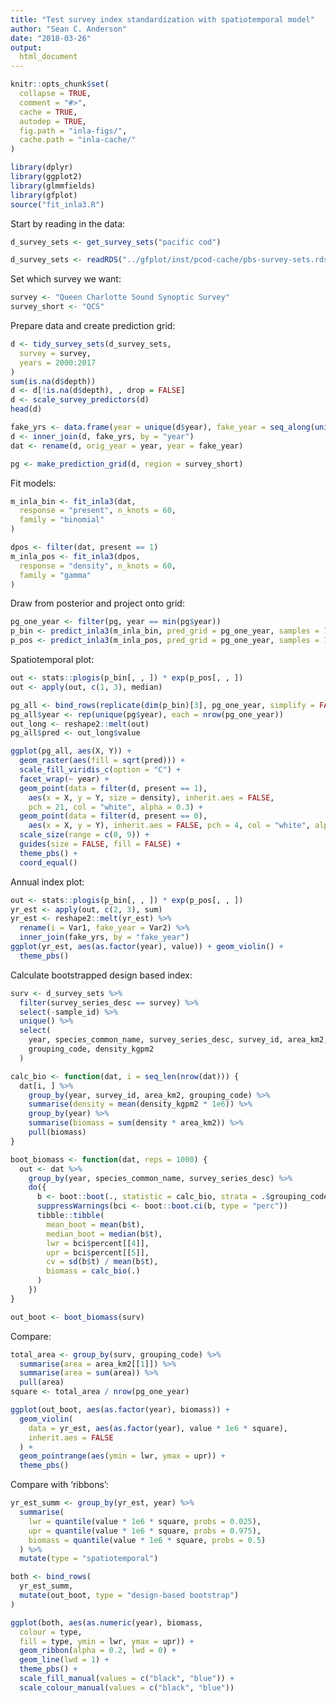 ```yaml
---
title: "Test survey index standardization with spatiotemporal model"
author: "Sean C. Anderson"
date: "2018-03-26"
output:
  html_document
---
```


```r
knitr::opts_chunk$set(
  collapse = TRUE,
  comment = "#>",
  cache = TRUE,
  autodep = TRUE,
  fig.path = "inla-figs/",
  cache.path = "inla-cache/"
)
```

```r
library(dplyr)
library(ggplot2)
library(glmmfields)
library(gfplot)
source("fit_inla3.R")
```

Start by reading in the data:

```r
d_survey_sets <- get_survey_sets("pacific cod")
```

```r
d_survey_sets <- readRDS("../gfplot/inst/pcod-cache/pbs-survey-sets.rds")
```

Set which survey we want:

```r
survey <- "Queen Charlotte Sound Synoptic Survey"
survey_short <- "QCS"
```

Prepare data and create prediction grid:

```r
d <- tidy_survey_sets(d_survey_sets,
  survey = survey,
  years = 2000:2017
)
sum(is.na(d$depth))
d <- d[!is.na(d$depth), , drop = FALSE]
d <- scale_survey_predictors(d)
head(d)

fake_yrs <- data.frame(year = unique(d$year), fake_year = seq_along(unique(d$year)))
d <- inner_join(d, fake_yrs, by = "year")
dat <- rename(d, orig_year = year, year = fake_year)

pg <- make_prediction_grid(d, region = survey_short)
```

Fit models:

```r
m_inla_bin <- fit_inla3(dat,
  response = "present", n_knots = 60,
  family = "binomial"
)

dpos <- filter(dat, present == 1)
m_inla_pos <- fit_inla3(dpos,
  response = "density", n_knots = 60,
  family = "gamma"
)
```

Draw from posterior and project onto grid:

```r
pg_one_year <- filter(pg, year == min(pg$year))
p_bin <- predict_inla3(m_inla_bin, pred_grid = pg_one_year, samples = 1000)
p_pos <- predict_inla3(m_inla_pos, pred_grid = pg_one_year, samples = 1000)
```

Spatiotemporal plot:

```r
out <- stats::plogis(p_bin[, , ]) * exp(p_pos[, , ])
out <- apply(out, c(1, 3), median)

pg_all <- bind_rows(replicate(dim(p_bin)[3], pg_one_year, simplify = FALSE))
pg_all$year <- rep(unique(pg$year), each = nrow(pg_one_year))
out_long <- reshape2::melt(out)
pg_all$pred <- out_long$value

ggplot(pg_all, aes(X, Y)) +
  geom_raster(aes(fill = sqrt(pred))) +
  scale_fill_viridis_c(option = "C") +
  facet_wrap(~ year) +
  geom_point(data = filter(d, present == 1),
    aes(x = X, y = Y, size = density), inherit.aes = FALSE,
    pch = 21, col = "white", alpha = 0.3) +
  geom_point(data = filter(d, present == 0),
    aes(x = X, y = Y), inherit.aes = FALSE, pch = 4, col = "white", alpha = 0.2) +
  scale_size(range = c(0, 9)) +
  guides(size = FALSE, fill = FALSE) +
  theme_pbs() +
  coord_equal()
```

Annual index plot:

```r
out <- stats::plogis(p_bin[, , ]) * exp(p_pos[, , ])
yr_est <- apply(out, c(2, 3), sum)
yr_est <- reshape2::melt(yr_est) %>%
  rename(i = Var1, fake_year = Var2) %>%
  inner_join(fake_yrs, by = "fake_year")
ggplot(yr_est, aes(as.factor(year), value)) + geom_violin() +
  theme_pbs()
```

Calculate bootstrapped design based index:

```r
surv <- d_survey_sets %>%
  filter(survey_series_desc == survey) %>%
  select(-sample_id) %>%
  unique() %>%
  select(
    year, species_common_name, survey_series_desc, survey_id, area_km2,
    grouping_code, density_kgpm2
  )

calc_bio <- function(dat, i = seq_len(nrow(dat))) {
  dat[i, ] %>%
    group_by(year, survey_id, area_km2, grouping_code) %>%
    summarise(density = mean(density_kgpm2 * 1e6)) %>%
    group_by(year) %>%
    summarise(biomass = sum(density * area_km2)) %>%
    pull(biomass)
}

boot_biomass <- function(dat, reps = 1000) {
  out <- dat %>%
    group_by(year, species_common_name, survey_series_desc) %>%
    do({
      b <- boot::boot(., statistic = calc_bio, strata = .$grouping_code, R = reps)
      suppressWarnings(bci <- boot::boot.ci(b, type = "perc"))
      tibble::tibble(
        mean_boot = mean(b$t),
        median_boot = median(b$t),
        lwr = bci$percent[[4]],
        upr = bci$percent[[5]],
        cv = sd(b$t) / mean(b$t),
        biomass = calc_bio(.)
      )
    })
}

out_boot <- boot_biomass(surv)
```

Compare:

```r
total_area <- group_by(surv, grouping_code) %>%
  summarise(area = area_km2[[1]]) %>%
  summarise(area = sum(area)) %>%
  pull(area)
square <- total_area / nrow(pg_one_year)

ggplot(out_boot, aes(as.factor(year), biomass)) +
  geom_violin(
    data = yr_est, aes(as.factor(year), value * 1e6 * square),
    inherit.aes = FALSE
  ) +
  geom_pointrange(aes(ymin = lwr, ymax = upr)) +
  theme_pbs()
```

Compare with 'ribbons':

```r
yr_est_summ <- group_by(yr_est, year) %>%
  summarise(
    lwr = quantile(value * 1e6 * square, probs = 0.025),
    upr = quantile(value * 1e6 * square, probs = 0.975),
    biomass = quantile(value * 1e6 * square, probs = 0.5)
  ) %>%
  mutate(type = "spatiotemporal")

both <- bind_rows(
  yr_est_summ,
  mutate(out_boot, type = "design-based bootstrap")
)

ggplot(both, aes(as.numeric(year), biomass,
  colour = type,
  fill = type, ymin = lwr, ymax = upr)) +
  geom_ribbon(alpha = 0.2, lwd = 0) +
  geom_line(lwd = 1) +
  theme_pbs() +
  scale_fill_manual(values = c("black", "blue")) +
  scale_colour_manual(values = c("black", "blue"))
```
